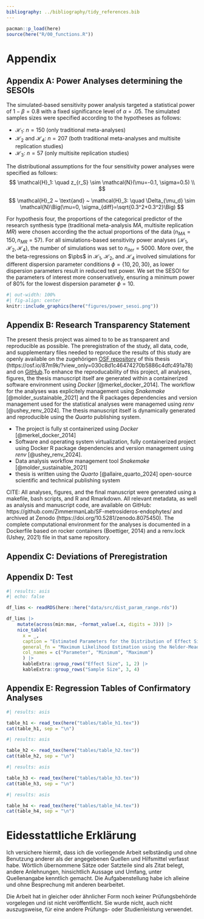 ```yaml
---
bibliography: ../bibliography/tidy_references.bib
---
```


```{=latex}
\newpage
\renewcommand{\thetable}{\Alph{section}\arabic{table}}

```

```r
pacman::p_load(here)
source(here("R/00_functions.R"))

```

# Appendix

## Appendix A: Power Analyses determining the SESOIs


The simulated-based sensitivity power analysis targeted a statistical power of $1-\beta=0.8$ with a fixed significance level of $\alpha = .05$. The simulated samples sizes were specified according to the hypotheses as follows:

- $\mathcal{H}_1$: $n = 150$ (only traditional meta-analyses)
- $\mathcal{H}_2$ and $\mathcal{H}_4$: $n = 207$ (both traditional meta-analyses and multisite replication studies)
- $\mathcal{H}_3$: $n = 57$ (only multisite replication studies) 

The distributional assumptions for the four sensitivity power analyses were specified as follows:
$$
\mathcal{H}_1: \quad z_{r_S} \sim \mathcal{N}(\mu=-0.1, \sigma=0.5) \\
$$

$$
\mathcal{H}_2 ~ \text{and} ~ \mathcal{H}_3: \quad \Delta_{\mu_d} \sim \mathcal{N}\Big(\mu=0, \sigma_{diff}=\sqrt{0.3^2+0.3^2}\Big) 
$$

For hypothesis four, the proportions of the categorical predictor of the research synthesis type (traditional meta-analysis $MA$, multisite replication $MR$) were chosen according the the actual proportions of the data ($n_{MA}=150, n_{MR}=57$). For all simulations-based sensitivity power analyses ($\mathcal{H}_1, \mathcal{H}_2, \mathcal{H}_4$), the number of simulations was set to $n_{iter}=5000$. More over, the the beta-regressions on $\pbs$ in $\mathcal{H}_1$, $\mathcal{H}_2$, and $\mathcal{H}_4$ involved simulations for different dispersion parameter conditions $\phi = \{10, 20, 30\}$, as lower dispersion parameters result in reduced test power. We set the SESOI for the parameters of interest more conservatively, ensuring a minimum power of 80% for the lowest dispersion parameter $\phi = 10$. 


```{=latex}
\begin{figure}[H]
\caption{Power Curves of the Sensitivity Power Analyses determining the SESOIs
\label{fig:sesoi}}
```
```r
#| out-width: 100%
#| fig-align: center
knitr::include_graphics(here("figures/power_sesoi.png"))
```

```{=latex}
\begingroup
\scriptsize
\textit{Note.} OR: Odds ratio. Ribbons around the lines represent the 95\\% confidence interval. 
\endgroup
\end{figure}
```


## Appendix B: Research Transparency Statement

The present thesis project was aimed to to be as transparent and reproducible as possible. The preregistration of the study, all data, code, and supplementary files needed to reproduce the results of this study are openly available on the zugehörigen [OSF repository](https://osf.io/87m9k/?view_only=030c8d1c46474270b5886c4dfc491a78) of this thesis (https://osf.io/87m9k/?view_only=030c8d1c46474270b5886c4dfc491a78) and on [GitHub](https://github.com/jlschnatz/bachelor-thesis).To enhance the reproducability of this project, all analyses, figures, the thesis manuscript itself are generated within a containerized software environment using *Docker* [@merkel_docker_2014]. The workflow for the analyses was explicitely management using *Snakemake* [@molder_sustainable_2021] and the R packages dependencies and version management used for the statistical analyses were managemed using *renv* [@ushey_renv_2024]. The thesis manuscript itself is dynamically generated and reproducible using the *Quarto* publishing system.

- The project is fully st containerized using *Docker* [@merkel_docker_2014]
- Software and operating system virtualization, fully containerized project using Docker
R package dependencies and version management using *renv* [@ushey_renv_2024].
- Data analysis workflow management tool *Snakemake* [@molder_sustainable_2021] 
- thesis is written using the *Quarto* [@allaire_quarto_2024] open-source scientific and technical publishing system

CITE: All analyses, figures, and the final manuscript were generated using a makefile, bash scripts, and R and Rmarkdown. All relevant metadata, as well as analysis and manuscript code, are available on GitHub: https://github.com/ZimmermanLab/SF-metrosideros-endophytes/ and archived at Zenodo (https://doi.org/10.5281/zenodo.8075450). The complete computational environment for the analyses is documented in a Dockerfile based on rocker containers (Boettiger, 2014) and a renv.lock (Ushey, 2021) file in that same repository.

## Appendix C: Deviations of Preregistration



## Appendix D: Test

```r
#| results: asis
#| echo: false

df_lims <- readRDS(here::here("data/src/dist_param_range.rds"))

df_lims |>
    mutate(across(min:max, ~format_value(.x, digits = 3))) |>
    nice_table(
      x = _, 
      caption = "Estimated Parameters for the Distribution of Effect Size and Sample Size from each Meta-Analysis via ML",
      general_fn = "Maximum Likelihood Estimation using the Nelder-Mead optimizer.", 
      col_names = c("Parameter", "Minimum", "Maximum")
      ) |> 
      kableExtra::group_rows("Effect Size", 1, 2) |> 
      kableExtra::group_rows("Sample Size", 3, 4) 

```

## Appendix E: Regression Tables of Confirmatory Analyses


```r
#| results: asis

table_h1 <- read_tex(here("tables/table_h1.tex"))
cat(table_h1, sep = "\n")

```

```r
#| results: asis

table_h2 <- read_tex(here("tables/table_h2.tex"))
cat(table_h2, sep = "\n")

```

```r
#| results: asis

table_h3 <- read_tex(here("tables/table_h3.tex"))
cat(table_h3, sep = "\n")

```

```r
#| results: asis

table_h4 <- read_tex(here("tables/table_h4.tex"))
cat(table_h4, sep = "\n")

```

# Eidesstattliche Erklärung {.unlisted .unnumbered}

Ich versichere hiermit, dass ich die vorliegende Arbeit selbständig und ohne Benutzung anderer als der angegebenen Quellen und Hilfsmittel verfasst habe. Wörtlich übernommene Sätze oder Satzteile sind als Zitat belegt, andere Anlehnungen, hinsichtlich Aussage und Umfang, unter Quellenangabe kenntlich gemacht. Die Aufgabenstellung habe ich alleine und ohne Besprechung mit anderen bearbeitet.

Die Arbeit hat in gleicher oder ähnlicher Form noch keiner Prüfungsbehörde vorgelegen und ist nicht veröffentlicht. Sie wurde nicht, auch nicht auszugsweise, für eine andere Prüfungs- oder Studienleistung verwendet.

\bigskip
\bigskip

\noindent{Datum: 18. Mai, 2024}

\bigskip

\noindent{Unterschrift:}
